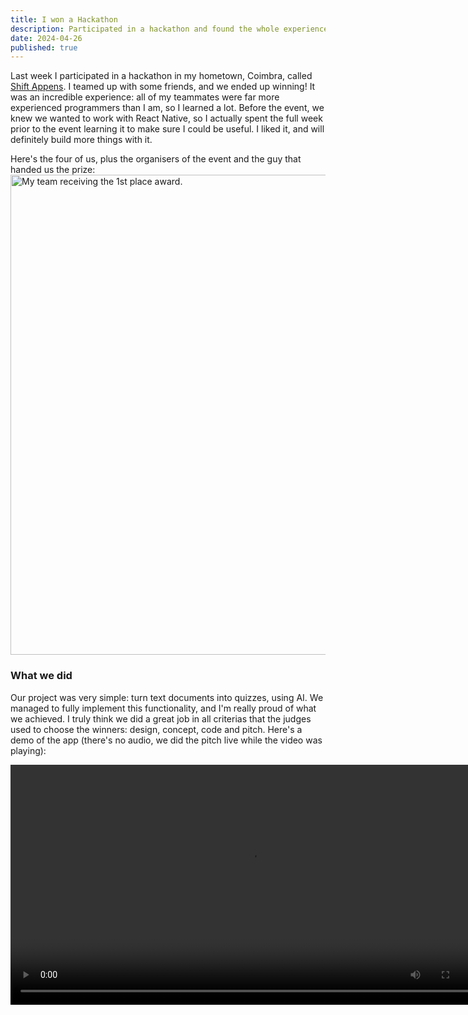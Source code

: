 ```yaml
---
title: I won a Hackathon
description: Participated in a hackathon and found the whole experience very interesting!
date: 2024-04-26
published: true
---
```


Last week I participated in a hackathon in my hometown, Coimbra, called <a className="link" href="https://www.instagram.com/shiftappens/" target="_blank">Shift Appens</a>. I teamed up with some friends, and we ended up winning! It was an incredible experience: all of my teammates were far more experienced programmers than I am, so I learned a lot.
Before the event, we knew we wanted to work with React Native, so I actually spent the full week prior to the event learning it to make sure I could be useful. I liked it, and will definitely build more things with it.

Here's the four of us, plus the organisers of the event and the guy that handed us the prize:
<img src="/assets/shift1.jpg" width="768" alt="My team receiving the 1st place award." />


### What we did

Our project was very simple: turn text documents into quizzes, using AI. We managed to fully implement this functionality, and I'm really proud of what we achieved. I truly think we did a great job in all criterias that the judges used to choose the winners: design, concept, code and pitch.
Here's a demo of the app (there's no audio, we did the pitch live while the video was playing):

<div className="flex justify-center">
    <video width="768" controls>
        <source src="/assets/lanny.mp4" type="video/mp4" />
Your browser does not support the video tag.
    </video>
</div>
